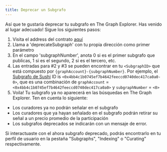 ```yaml
---
title: Deprecar un Subgrafo
---
```


Así que te gustaría deprecar tu subgrafo en The Graph Explorer. Has venido al lugar adecuado! Sigue los siguientes pasos:

1. Visita el address del contrato [aquí](https://etherscan.io/address/0xadca0dd4729c8ba3acf3e99f3a9f471ef37b6825#writeProxyContract)
2. Llama a 'deprecateSubgraph' con tu propia dirección como primer parámetro
3. En el campo 'subgraphNumber', anota 0 si es el primer subgrafo que publicas, 1 si es el segundo, 2 si es el tercero, etc.
4. Las entradas para #2 y #3 se pueden encontrar en tu `<SubgraphID>` que está compuesto por `{graphAccount}-{subgraphNumber}`. Por ejemplo, el [Subgrafo de Sushi](https://thegraph.com/explorer/subgraph?id=0x4bb4c1b0745ef7b4642feeccd0740dec417ca0a0-0&version=0x4bb4c1b0745ef7b4642feeccd0740dec417ca0a0-0-0&view=Overview) ID is `<0x4bb4c1b0745ef7b4642feeccd0740dec417ca0a0-0>`, que es una combinación de `graphAccount` = `<0x4bb4c1b0745ef7b4642feeccd0740dec417ca0a0>` y `subgraphNumber` = `<0>`
5. Voila! Tu subgrafo ya no aparecerá en las búsquedas en The Graph Explorer. Ten en cuenta lo siguiente:

- Los curadores ya no podrán señalar en el subgrafo
- Los curadores que ya hayan señalado en el subgrafo podrán retirar su señal a un precio promedio de la participación
- Los subgrafos deprecados se indicarán con un mensaje de error.

Si interactuaste con el ahora subgrafo deprecado, podrás encontrarlo en tu perfil de usuario en la pestaña "Subgraphs", "Indexing" o "Curating" respectivamente.

